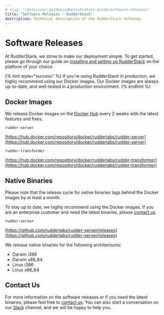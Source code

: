 ```yaml
---
# slug: "/docs/user-guides/administrators-guide/software-releases"
title: "Software Releases - RudderStack"
description: Technical description of the RudderStack releases.
---
```


# Software Releases

At RudderStack, we strive to make our deployment simple. To get started, please go through our guide on [installing and setting up RudderStack](https://docs.rudderstack.com/get-started/installing-and-setting-up-rudderstack) on the platform of your choice.

{% hint style="success" %}
If you're using RudderStack in production, we highly recommend using our
Docker images. Our Docker images are always up-to-date, and well-tested in a
production environment.
{% endhint %}

## Docker Images

We release Docker images on the [Docker Hub](https://hub.docker.com/) every 2 weeks with the latest features and fixes.

`rudder-server`

[https://hub.docker.com/repository/docker/rudderlabs/rudder-server](https://hub.docker.com/repository/docker/rudderlabs/rudder-server)

`rudder-transformer`

[https://hub.docker.com/repository/docker/rudderlabs/rudder-transformer](https://hub.docker.com/repository/docker/rudderlabs/rudder-transformer)

## Native Binaries

Please note that the release cycle for native binaries lags behind the Docker images by at least a month.

To stay up to date, we highly recommend using the Docker images. If you are an enterprise customer and need the latest binaries, please [contact us](https://rudderstack.com/contact/).

`rudder-server`

[https://github.com/rudderlabs/rudder-server/releases](https://github.com/rudderlabs/rudder-server/releases)

We release native binaries for the following architectures:

- Darwin i386
- Darwin x86_64
- Linux i386
- Linux x86_64

## Contact Us

For more information on the software releases or if you need the latest binaries, please feel free to [contact us](mailto:%20docs@rudderstack.com). You can also start a conversation on our [Slack](https://resources.rudderstack.com/join-rudderstack-slack) channel, and we will be happy to help you.
